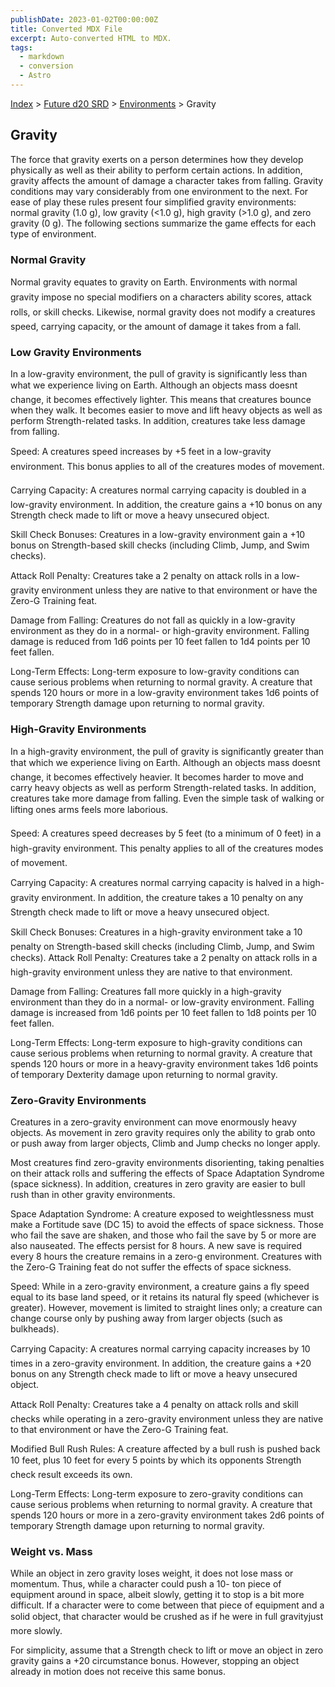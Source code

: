 ```yaml
---
publishDate: 2023-01-02T00:00:00Z
title: Converted MDX File
excerpt: Auto-converted HTML to MDX.
tags:
  - markdown
  - conversion
  - Astro
---
```






[Index](-index) > [Future d20 SRD](future-d20-srd-index) > [Environments](future-d20-srd-environments-index) > Gravity




## Gravity


The force that gravity exerts on a person determines how they develop physically as well as their ability to perform certain actions. In addition, gravity affects the amount of damage a character takes from falling. Gravity conditions may vary considerably from one environment to the next. For ease of play these rules present four simplified gravity environments: normal gravity (1.0 g), low gravity (<1.0 g), high gravity (>1.0 g), and zero gravity (0 g). The following sections summarize the game effects for each type of environment.


### Normal Gravity


Normal gravity equates to gravity on Earth. Environments with normal gravity impose no special modifiers on a characters ability scores, attack rolls, or skill checks. Likewise, normal gravity does not modify a creatures speed, carrying capacity, or the amount of damage it takes from a fall.


### Low Gravity Environments


In a low-gravity environment, the pull of gravity is significantly less than what we experience living on Earth. Although an objects mass doesnt change, it becomes effectively lighter. This means that creatures bounce when they walk. It becomes easier to move and lift heavy objects as well as perform Strength-related tasks. In addition, creatures take less damage from falling.


Speed: A creatures speed increases by +5 feet in a low-gravity environment. This bonus applies to all of the creatures modes of movement.


Carrying Capacity: A creatures normal carrying capacity is doubled in a low-gravity environment. In addition, the creature gains a +10 bonus on any Strength check made to lift or move a heavy unsecured object.


Skill Check Bonuses: Creatures in a low-gravity environment gain a +10 bonus on Strength-based skill checks (including Climb, Jump, and Swim checks).


Attack Roll Penalty: Creatures take a 2 penalty on attack rolls in a low-gravity environment unless they are native to that environment or have the Zero-G Training feat.


Damage from Falling: Creatures do not fall as quickly in a low-gravity environment as they do in a normal- or high-gravity environment. Falling damage is reduced from 1d6 points per 10 feet fallen to 1d4 points per 10 feet fallen.


Long-Term Effects: Long-term exposure to low-gravity conditions can cause serious problems when returning to normal gravity. A creature that spends 120 hours or more in a low-gravity environment takes 1d6 points of temporary Strength damage upon returning to normal gravity.


### High-Gravity Environments


In a high-gravity environment, the pull of gravity is significantly greater than that which we experience living on Earth. Although an objects mass doesnt change, it becomes effectively heavier. It becomes harder to move and carry heavy objects as well as perform Strength-related tasks. In addition, creatures take more damage from falling. Even the simple task of walking or lifting ones arms feels more laborious.


Speed: A creatures speed decreases by 5 feet (to a minimum of 0 feet) in a high-gravity environment. This penalty applies to all of the creatures modes of movement.


Carrying Capacity: A creatures normal carrying capacity is halved in a high-gravity environment. In addition, the creature takes a 10 penalty on any Strength check made to lift or move a heavy unsecured object.


Skill Check Bonuses: Creatures in a high-gravity environment take a 10 penalty on Strength-based skill checks (including Climb, Jump, and Swim checks).
Attack Roll Penalty: Creatures take a 2 penalty on attack rolls in a high-gravity environment unless they are native to that environment.


Damage from Falling: Creatures fall more quickly in a high-gravity environment than they do in a normal- or low-gravity environment. Falling damage is increased from 1d6 points per 10 feet fallen to 1d8 points per 10 feet fallen.


Long-Term Effects: Long-term exposure to high-gravity conditions can cause serious problems when returning to normal gravity. A creature that spends 120 hours or more in a heavy-gravity environment takes 1d6 points of temporary Dexterity damage upon returning to normal gravity.


### Zero-Gravity Environments


Creatures in a zero-gravity environment can move enormously heavy objects. As movement in zero gravity requires only the ability to grab onto or push away from larger objects, Climb and Jump checks no longer apply.


Most creatures find zero-gravity environments disorienting, taking penalties on their attack rolls and suffering the effects of Space Adaptation Syndrome (space sickness). In addition, creatures in zero gravity are easier to bull rush than in other gravity environments.


Space Adaptation Syndrome: A creature exposed to weightlessness must make a Fortitude save (DC 15) to avoid the effects of space sickness. Those who fail the save are shaken, and those who fail the save by 5 or more are also nauseated. The effects persist for 8 hours. A new save is required every 8 hours the creature remains in a zero-g environment. Creatures with the Zero-G Training feat do not suffer the effects of space sickness.


Speed: While in a zero-gravity environment, a creature gains a fly speed equal to its base land speed, or it retains its natural fly speed (whichever is greater). However, movement is limited to straight lines only; a creature can change course only by pushing away from larger objects (such as bulkheads).


Carrying Capacity: A creatures normal carrying capacity increases by 10 times in a zero-gravity environment. In addition, the creature gains a +20 bonus on any Strength check made to lift or move a heavy unsecured object.


Attack Roll Penalty: Creatures take a 4 penalty on attack rolls and skill checks while operating in a zero-gravity environment unless they are native to that environment or have the Zero-G Training feat.


Modified Bull Rush Rules: A creature affected by a bull rush is pushed back 10 feet, plus 10 feet for every 5 points by which its opponents Strength check result exceeds its own.


Long-Term Effects: Long-term exposure to zero-gravity conditions can cause serious problems when returning to normal gravity. A creature that spends 120 hours or more in a zero-gravity environment takes 2d6 points of temporary Strength damage upon returning to normal gravity.


### Weight vs. Mass


While an object in zero gravity loses weight, it does not lose mass or momentum. Thus, while a character could push a 10- ton piece of equipment around in space, albeit slowly, getting it to stop is a bit more difficult. If a character were to come between that piece of equipment and a solid object, that character would be crushed as if he were in full gravityjust more slowly.


For simplicity, assume that a Strength check to lift or move an object in zero gravity gains a +20 circumstance bonus. However, stopping an object already in motion does not receive this same bonus.




